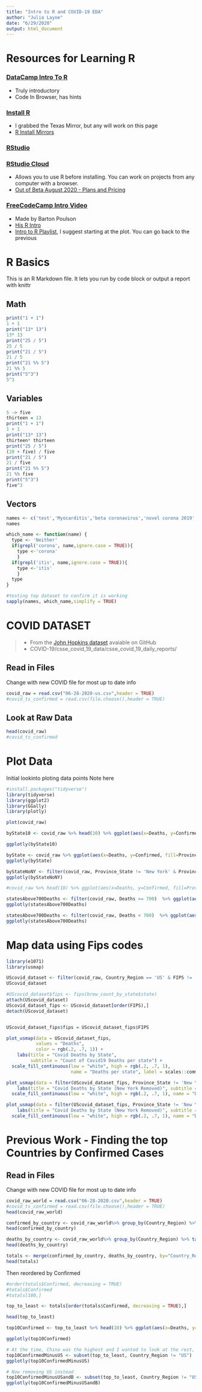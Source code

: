 ```yaml
---
title: "Intro to R and COVID-19 EDA"
author: "Julia Layne"
date: "6/29/2020"
output: html_document
---
```


# Resources for Learning R


### [DataCamp Intro To R](https://www.datacamp.com/courses/free-introduction-to-r)
  - Truly introductory
  - Code In Browser, has hints

### [Install R](https://cran.revolutionanalytics.com)
  - I grabbed the Texas Mirror, but any will work on this page
  - [R Install Mirrors](https://cran.r-project.org/mirrors.html)

### [RStudio](https://rstudio.com)

### [RStudio Cloud](https://rstudio.cloud/)
  - Allows you to use R before installing. You can work on projects from any computer with a browser.
  - [Out of Beta August 2020 - Plans and Pricing](https://rstudio.cloud/plans/free)

### [FreeCodeCamp Intro Video](https://www.youtube.com/watch?v=_V8eKsto3Ug)
  - Made by Barton Poulson
  - [His R Intro](https://datalab.cc/tools/r01)
  - [Intro to R Playlist](https://www.youtube.com/watch?list=PLkk92zzyru5OOYKXfC4OWzc4Lzo_lBOLP&time_continue=22&v=Cl-9aLU292Y&feature=emb_title), I suggest starting at the plot. You can go back to the previous 



# R Basics

This is an R Markdown file. It lets you run by code block or output a report with knittr

## Math

```r
print("1 + 1")
1 + 1
print("13* 13")
13* 13
print("25 / 5")
25 / 5
print("21 / 5")
21 / 5
print("21 %% 5")
21 %% 5
print("5^3")
5^3
```

## Variables

```r
5 -> five
thirteen = 13
print("1 + 1")
1 + 1
print("13* 13")
thirteen* thirteen
print("25 / 5")
(20 + five) / five
print("21 / 5")
21 / five
print("21 %% 5")
21 %% five
print("5^3")
five^3
```

## Vectors

```r
names <- c('test','Myocarditis','beta coronavirus','novel corona 2019','Encephalitis','Hepatitis A', 'influenza', 'coronaitis')
names

which_name <- function(name) {
  type <- 'Neither'
  if(grepl('corona', name,ignore.case = TRUE)){
    type <-'corona'
    }
  if(grepl('itis', name,ignore.case = TRUE)){
    type <-'itis'
    }
  type 
}

#testing top dataset to confirm it is working
sapply(names, which_name,simplify = TRUE)
```


# COVID DATASET

>  - From the [John Hopkins dataset](https://github.com/CSSEGISandData/COVID-19) avaiable on GitHub
>  - COVID-19/csse_covid_19_data/csse_covid_19_daily_reports/


## Read in Files
Change with new COVID file for most up to date info
```r
covid_raw = read.csv("06-28-2020-us.csv",header = TRUE)
#covid_ts_confirmed = read.csv(file.choose(),header = TRUE)
```

## Look at Raw Data

```r
head(covid_raw)
#covid_ts_confirmed
```

# Plot Data

Initial lookinto ploting data points
Note here
```r
#install.packages("tidyverse")
library(tidyverse)
library(ggplot2)
library(GGally)
library(plotly)

plot(covid_raw)

byState10 <- covid_raw %>% head(10) %>% ggplot(aes(x=Deaths, y=Confirmed, fill=Province_State)) + geom_point(aes(fill=Province_State)) + ggtitle("Deaths vs Confirmed Cases in First Ten Provinces")

ggplotly(byState10)

byState <- covid_raw %>% ggplot(aes(x=Deaths, y=Confirmed, fill=Province_State)) + geom_point(aes(fill=Province_State)) + ggtitle("Deaths vs Confirmed Cases per Province")
ggplotly(byState)

byStateNoNY <- filter(covid_raw, Province_State != 'New York' & Province_State != 'New Jersey')  %>% ggplot(aes(x=Deaths, y=Confirmed, fill=Province_State)) + geom_point(aes(fill=Province_State)) + ggtitle("Deaths vs Confirmed Cases per Province")
ggplotly(byStateNoNY)

#covid_raw %>% head(10) %>% ggplot(aes(x=Deaths, y=Confirmed, fill=Province_State) + geom_point(aes(fill=Province_State)) + ggtitle("Deaths vs Confirmed Cases in Top Countries (Minus China)")

```

```r
statesAbove700Deaths <- filter(covid_raw, Deaths >= 700)  %>% ggplot(aes(x=Deaths, y=Confirmed, fill=Province_State)) + geom_point(aes(fill=Province_State)) + ggtitle("Over 700 Mortality States")
ggplotly(statesAbove700Deaths)

statesAbove700Deaths <- filter(covid_raw, Deaths < 700)  %>% ggplot(aes(x=Deaths, y=Confirmed, fill=Province_State)) + geom_point(aes(fill=Province_State)) + ggtitle("Under 700 Mortality States")
ggplotly(statesAbove700Deaths)
```



# Map data using Fips codes

```r
library(e1071)
library(usmap)

UScovid_dataset <- filter(covid_raw, Country_Region == 'US' & FIPS != 'NA') 
UScovid_dataset

#UScovid_dataset$fips <- fips(brew_count_by_state$state)
attach(UScovid_dataset)
UScovid_dataset_fips <- UScovid_dataset[order(FIPS),] 
detach(UScovid_dataset)


UScovid_dataset_fips$fips = UScovid_dataset_fips$FIPS

plot_usmap(data = UScovid_dataset_fips,  
           values = "Deaths", 
           color = rgb(.2, .7, 1)) + 
    labs(title = "Covid Deaths by State", 
         subtitle = "Count of Covid19 Deaths per state") + 
  scale_fill_continuous(low = "white", high = rgb(.2, .7, 1), 
                        name = "Deaths per state", label = scales::comma) + theme(legend.position = "right")

plot_usmap(data = filter(UScovid_dataset_fips, Province_State != 'New York'),  values = "Deaths", color = rgb(.2, .7, 1)) + 
    labs(title = "Covid Deaths by State (New York Removed)", subtitle = "Count of Covid19 Deaths per state") + 
  scale_fill_continuous(low = "white", high = rgb(.2, .7, 1), name = "Deaths per state", label = scales::comma) + theme(legend.position = "right")

plot_usmap(data = filter(UScovid_dataset_fips, Province_State != 'New York' & Province_State != 'New Jersey'),  values = "Deaths", color = rgb(.2, .7, 1)) + 
    labs(title = "Covid Deaths by State (New York Removed)", subtitle = "Count of Covid19 Deaths per state") + 
  scale_fill_continuous(low = "white", high = rgb(.2, .7, 1), name = "Deaths per state", label = scales::comma) + theme(legend.position = "right")
```

# Previous Work - Finding the top Countries by Confirmed Cases

## Read in Files
Change with new COVID file for most up to date info
```r
covid_raw_world = read.csv("06-28-2020.csv",header = TRUE)
#covid_ts_confirmed = read.csv(file.choose(),header = TRUE)
head(covid_raw_world)
```


```r
confirmed_by_country <- covid_raw_world%>% group_by(Country_Region) %>% tally(Confirmed, name = "Confirmed", sort = TRUE)
head(confirmed_by_country)

deaths_by_country <- covid_raw_world%>% group_by(Country_Region) %>% tally(Deaths, name = "Deaths", sort = TRUE)
head(deaths_by_country)

totals <- merge(confirmed_by_country, deaths_by_country, by="Country_Region")
head(totals)

```

Then reordered by Confirmed
```r

#order(totals$Confirmed, decreasing = TRUE)
#totals$Confirmed
#totals[180,]

top_to_least <- totals[order(totals$Confirmed, decreasing = TRUE),]

head(top_to_least)
```

```r

top10Confirmed <- top_to_least %>% head(10) %>% ggplot(aes(x=Deaths, y=Confirmed, fill=Country_Region)) + geom_point(aes(fill=Country_Region)) + ggtitle("Deaths vs Confirmed Cases in Top countries")

ggplotly(top10Confirmed)

# At the time, China was the highest and I wanted to look at the rest, now it is much different
top10ConfirmedMinusUS <- subset(top_to_least, Country_Region != "US")  %>% head(10) %>% ggplot(aes(x=Deaths, y=Confirmed, fill=Country_Region)) + geom_point(aes(fill=Country_Region)) + ggtitle("Deaths vs Confirmed Cases in Top Countries (Minus US)")
ggplotly(top10ConfirmedMinusUS)

# Now removing US instead
top10ConfirmedMinusUSandB <- subset(top_to_least, Country_Region != "US" & Country_Region != "Brazil")  %>% head(10) %>% ggplot(aes(x=Deaths, y=Confirmed, fill=Country_Region)) + geom_point(aes(fill=Country_Region)) + ggtitle("Deaths vs Confirmed Cases in Top Countries (Minus US and Brazil)")
ggplotly(top10ConfirmedMinusUSandB)
```





